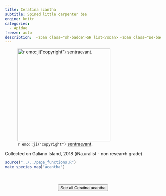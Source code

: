 ```yaml
---
title: Ceratina acantha
subtitle: Spined little carpenter bee
engine: knitr
categories:
  - Apidae
freeze: auto
description:  <span class="sh-badge">SH list</span> <span class="pe-badge">PM Evidence</span> <span class="gali-badge">Galiano</span>
---
```

![`r emo::ji("copyright")` [sentraevant ](https://inaturalist.ca/photos/321208893).](https://inaturalist-open-data.s3.amazonaws.com/photos/321208893/large.jpg){height=300}

Collected on Galiano Island, 2018 (iNaturalist - non research grade)



```r
source("../../page_functions.R")
make_species_map("acantha")
```
<br><br>
<center>


<a href="https://inaturalist.ca/observations?place_id=any&subview=map&taxon_id=309461"><button type="button" class="btn btn-secondary">See all Ceratina acantha <i class="fa-solid fa-arrow-up-right-from-square"></i> </button></a>
</center>
